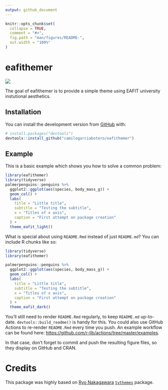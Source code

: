 ```yaml
---
output: github_document
---
```


<!-- README.md is generated from README.Rmd. Please edit that file -->

```r
knitr::opts_chunk$set(
  collapse = TRUE,
  comment = "#>",
  fig.path = "man/figures/README-",
  out.width = "100%"
)
```

# eafithemer

<!-- `r lifecycle::badge('experimental')` -->

<!-- badges: start -->
<p align="left"><img src="man/figures/lifecycle-experimental.svg"></p>
<!-- badges: end -->

The goal of eafithemer is to provide a simple theme using EAFIT university instutional aesthetics.

## Installation

<!-- You can install the released version of eafithemer from [CRAN](https://CRAN.R-project.org) with: -->

<!-- ``` r -->
<!-- install.packages("eafithemer") -->
<!-- ``` -->

You can install the development version from [GitHub](https://github.com/) with:

``` r
# install.packages("devtools")
devtools::install_github("camilogarciabotero/eafithemer")
```
## Example

This is a basic example which shows you how to solve a common problem:

```r
library(eafithemer)
library(tidyverse)
palmerpenguins::penguins %>%
  ggplot2::ggplot(aes(species, body_mass_g)) +
  geom_col() +
  labs(
    title = "Little title",
    subtitle = "Testing the subtitle",
    x = "Titles of x axis",
    caption = "First attempt on package creation"
  ) +
  theme_eafit_light()
```

What is special about using `README.Rmd` instead of just `README.md`? You can include R chunks like so:

```r
library(tidyverse)
library(eafithemer)

palmerpenguins::penguins %>%
  ggplot2::ggplot(aes(species, body_mass_g)) +
  geom_col() +
  labs(
    title = "Little title",
    subtitle = "Testing the subtitle",
    x = "Titles of x axis",
    caption = "First attempt on package creation"
  ) +
  theme_eafit_dark()
```

You'll still need to render `README.Rmd` regularly, to keep `README.md` up-to-date. `devtools::build_readme()` is handy for this. You could also use GitHub Actions to re-render `README.Rmd` every time you push. An example workflow can be found here: <https://github.com/r-lib/actions/tree/master/examples>.

In that case, don't forget to commit and push the resulting figure files, so they display on GitHub and CRAN.


# Credits

This package was highly based on [Ryo Nakagawara](https://github.com/Ryo-N7) [`tvthemes`](https://ryo-n7.github.io/tvthemes/) package.
